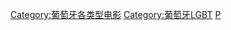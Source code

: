 [[Category:葡萄牙各类型电影|Category:葡萄牙各类型电影]]
[[Category:葡萄牙LGBT|Category:葡萄牙LGBT]]
[[Category:各國LGBT相關電影|P]]